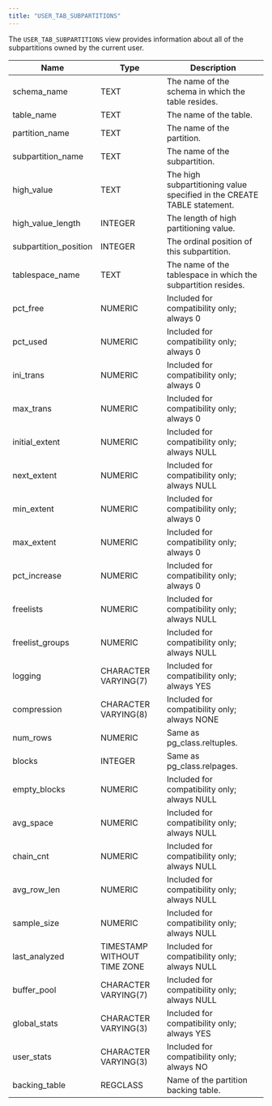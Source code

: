 ```yaml
---
title: "USER_TAB_SUBPARTITIONS"
---
```


<div id="user_tab_subpartitions" class="registered_link"></div>


The `USER_TAB_SUBPARTITIONS` view provides information about all of the subpartitions owned by the current user.

| Name                   | Type                        | Description                                                             |
| ---------------------- | --------------------------- | ----------------------------------------------------------------------- |
| schema_name           | TEXT                        | The name of the schema in which the table resides.                      |
| table_name            | TEXT                        | The name of the table.                                                  |
| partition_name        | TEXT                        | The name of the partition.                                              |
| subpartition_name     | TEXT                        | The name of the subpartition.                                           |
| high_value            | TEXT                        | The high subpartitioning value specified in the CREATE TABLE statement. |
| high_value_length    | INTEGER                     | The length of high partitioning value.                                  |
| subpartition_position | INTEGER                     | The ordinal position of this subpartition.                              |
| tablespace_name       | TEXT                        | The name of the tablespace in which the subpartition resides.           |
| pct_free              | NUMERIC                     | Included for compatibility only; always 0                               |
| pct_used              | NUMERIC                     | Included for compatibility only; always 0                               |
| ini_trans             | NUMERIC                     | Included for compatibility only; always 0                               |
| max_trans             | NUMERIC                     | Included for compatibility only; always 0                               |
| initial_extent        | NUMERIC                     | Included for compatibility only; always NULL                            |
| next_extent           | NUMERIC                     | Included for compatibility only; always NULL                            |
| min_extent            | NUMERIC                     | Included for compatibility only; always 0                               |
| max_extent            | NUMERIC                     | Included for compatibility only; always 0                               |
| pct_increase          | NUMERIC                     | Included for compatibility only; always 0                               |
| freelists              | NUMERIC                     | Included for compatibility only; always NULL                            |
| freelist_groups       | NUMERIC                     | Included for compatibility only; always NULL                            |
| logging                | CHARACTER VARYING(7)        | Included for compatibility only; always YES                             |
| compression            | CHARACTER VARYING(8)        | Included for compatibility only; always NONE                            |
| num_rows              | NUMERIC                     | Same as pg_class.reltuples.                                            |
| blocks                 | INTEGER                     | Same as pg_class.relpages.                                             |
| empty_blocks          | NUMERIC                     | Included for compatibility only; always NULL                            |
| avg_space             | NUMERIC                     | Included for compatibility only; always NULL                            |
| chain_cnt             | NUMERIC                     | Included for compatibility only; always NULL                            |
| avg_row_len          | NUMERIC                     | Included for compatibility only; always NULL                            |
| sample_size           | NUMERIC                     | Included for compatibility only; always NULL                            |
| last_analyzed         | TIMESTAMP WITHOUT TIME ZONE | Included for compatibility only; always NULL                            |
| buffer_pool           | CHARACTER VARYING(7)        | Included for compatibility only; always NULL                            |
| global_stats          | CHARACTER VARYING(3)        | Included for compatibility only; always YES                             |
| user_stats            | CHARACTER VARYING(3)        | Included for compatibility only; always NO                              |
| backing_table         | REGCLASS                    | Name of the partition backing table.                                    |
